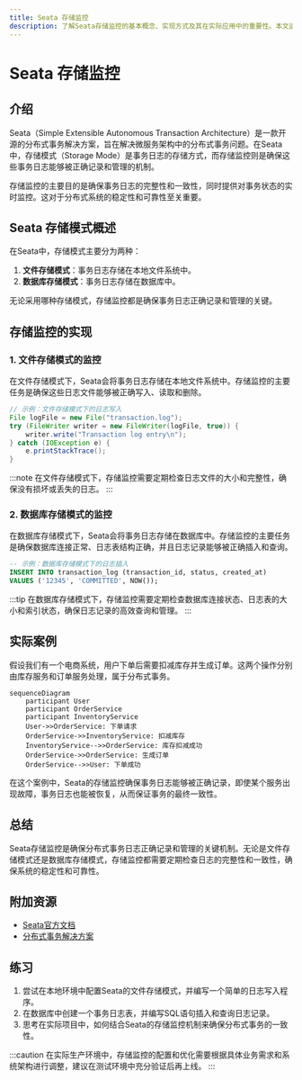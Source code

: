 ```yaml
---
title: Seata 存储监控
description: 了解Seata存储监控的基本概念、实现方式及其在实际应用中的重要性。本文适合初学者，包含代码示例和实际案例。
---
```


# Seata 存储监控

## 介绍

Seata（Simple Extensible Autonomous Transaction Architecture）是一款开源的分布式事务解决方案，旨在解决微服务架构中的分布式事务问题。在Seata中，存储模式（Storage Mode）是事务日志的存储方式，而存储监控则是确保这些事务日志能够被正确记录和管理的机制。

存储监控的主要目的是确保事务日志的完整性和一致性，同时提供对事务状态的实时监控。这对于分布式系统的稳定性和可靠性至关重要。

## Seata 存储模式概述

在Seata中，存储模式主要分为两种：

1. **文件存储模式**：事务日志存储在本地文件系统中。
2. **数据库存储模式**：事务日志存储在数据库中。

无论采用哪种存储模式，存储监控都是确保事务日志正确记录和管理的关键。

## 存储监控的实现

### 1. 文件存储模式的监控

在文件存储模式下，Seata会将事务日志存储在本地文件系统中。存储监控的主要任务是确保这些日志文件能够被正确写入、读取和删除。

```java
// 示例：文件存储模式下的日志写入
File logFile = new File("transaction.log");
try (FileWriter writer = new FileWriter(logFile, true)) {
    writer.write("Transaction log entry\n");
} catch (IOException e) {
    e.printStackTrace();
}
```

:::note
在文件存储模式下，存储监控需要定期检查日志文件的大小和完整性，确保没有损坏或丢失的日志。
:::

### 2. 数据库存储模式的监控

在数据库存储模式下，Seata会将事务日志存储在数据库中。存储监控的主要任务是确保数据库连接正常、日志表结构正确，并且日志记录能够被正确插入和查询。

```sql
-- 示例：数据库存储模式下的日志插入
INSERT INTO transaction_log (transaction_id, status, created_at)
VALUES ('12345', 'COMMITTED', NOW());
```

:::tip
在数据库存储模式下，存储监控需要定期检查数据库连接状态、日志表的大小和索引状态，确保日志记录的高效查询和管理。
:::

## 实际案例

假设我们有一个电商系统，用户下单后需要扣减库存并生成订单。这两个操作分别由库存服务和订单服务处理，属于分布式事务。

```mermaid
sequenceDiagram
    participant User
    participant OrderService
    participant InventoryService
    User->>OrderService: 下单请求
    OrderService->>InventoryService: 扣减库存
    InventoryService-->>OrderService: 库存扣减成功
    OrderService->>OrderService: 生成订单
    OrderService-->>User: 下单成功
```

在这个案例中，Seata的存储监控确保事务日志能够被正确记录，即使某个服务出现故障，事务日志也能被恢复，从而保证事务的最终一致性。

## 总结

Seata存储监控是确保分布式事务日志正确记录和管理的关键机制。无论是文件存储模式还是数据库存储模式，存储监控都需要定期检查日志的完整性和一致性，确保系统的稳定性和可靠性。

## 附加资源

- [Seata官方文档](https://seata.io/zh-cn/docs/overview/what-is-seata.html)
- [分布式事务解决方案](https://microservices.io/patterns/data/distributed-transactions.html)

## 练习

1. 尝试在本地环境中配置Seata的文件存储模式，并编写一个简单的日志写入程序。
2. 在数据库中创建一个事务日志表，并编写SQL语句插入和查询日志记录。
3. 思考在实际项目中，如何结合Seata的存储监控机制来确保分布式事务的一致性。

:::caution
在实际生产环境中，存储监控的配置和优化需要根据具体业务需求和系统架构进行调整，建议在测试环境中充分验证后再上线。
:::